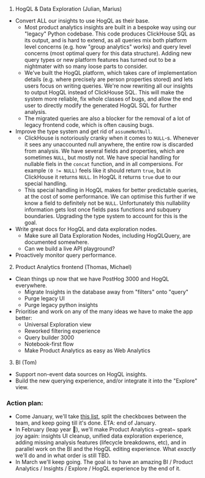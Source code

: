 1. HogQL & Data Exploration (Julian, Marius)
  - Convert ALL our insights to use HogQL as their base.
    - Most product analytics insights are built in a bespoke way using our "legacy" Python codebase. This code produces ClickHouse SQL as its output, and is hard to extend, as all queries mix both platform level concerns (e.g. how "group analytics" works) and query level concerns (most optimal query for this data structure). Adding new query types or new platform features has turned out to be a nightmater with so many loose parts to consider.
    - We've built the HogQL platform, which takes care of implementation details (e.g. where precisely are person properties stored) and lets users focus on writing queries. We're now rewriting all our insights to output HogQL instead of ClickHouse SQL. This will make the system more reliable, fix whole classes of bugs, and allow the end user to directly modify the generated HogQL SQL for further analysis.
    - The migrated queries are also a blocker for the removal of a lot of legacy frontend code, which is often causing bugs.
  - Improve the type system and get rid of `assumeNotNull`.
    - ClickHouse is notoriously cranky when it comes to `NULL`-s. Whenever it sees any unaccounted null anywhere, the entire row is discarded from analysis. We have several fields and properties, which are sometimes `NULL`, but mostly not. We have special handling for nullable fiels in the `concat` function, and in all compersions. For example `(0 != NULL)` feels like it should return `true`, but in ClickHouse it returns `NULL`. In HogQL it returns `true` due to our special handling.
    - This special handling in HogQL makes for better predictable queries, at the cost of some performance. We can optimise this further if we know a field to definitely not be `NULL`. Unfortunately this nullability information gets lost once fields pass functions and subquery boundaries. Upgrading the type system to account for this is the goal.
  - Write great docs for HogQL and data exploration nodes.
    - Make sure all Data Exploration Nodes, including HogQLQuery, are documented somewhere.
    - Can we build a live API playground?
  - Proactively monitor query performance.

2. Product Analytics frontend (Thomas, Michael)
  - Clean things up now that we have PostHog 3000 and HogQL everywhere.
    - Migrate Insights in the database away from "filters" onto "query"
    - Purge legacy UI
    - Purge legacy python insights
  - Prioritise and work on any of the many ideas we have to make the app better:
    - Universal Exploration view
    - Reworked filtering experience
    - Query builder 3000
    - Notebook-first flow
    - Make Product Analytics as easy as Web Analytics
3. BI (Tom)
  - Support non-event data sources on HogQL insights.
  - Build the new querying experience, and/or integrate it into the "Explore" view.
  

### Action plan: 

- Come January, we'll take [this list](https://github.com/PostHog/meta/issues/130), split the checkboxes between the team, and keep going till it's done. ETA: end of January.
- In February (leap year 🎉), we'll make Product Analytics ~great~ spark joy again: insights UI cleanup, unified data exploration experience, adding missing analysis features (lifecycle breakdowns, etc), and in parallel work on the BI and the HogQL editing experience. What _exactly_ we'll do and in what order is still TBD.
- In March we'll keep going. The goal is to have an amazing BI / Product Analytics / Insights / Explore / HogQL experience by the end of it.
